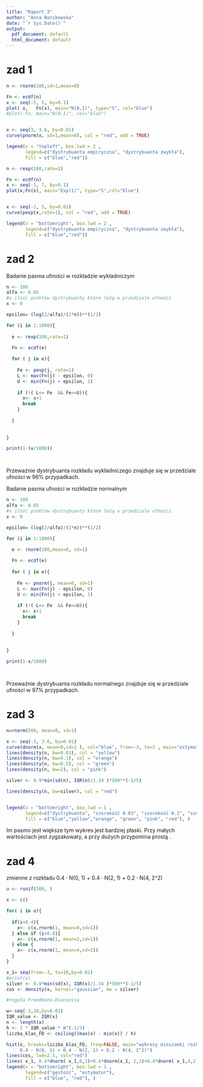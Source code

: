 ---
title: "Raport 3"
author: "Anna Bonikowska"
date: "`r Sys.Date()`"
output:
  pdf_document: default
  html_document: default
---


# zad 1



 
```{r , echo=FALSE}
n <- rnorm(100,sd=1,mean=0)

Fn <- ecdf(n)
x <- seq(-5, 5, by=0.1)
plot( x,   Fn(x), main="N(0,1)", type="S", col="blue")
#plot( Fn, main="N(0,1)", col="blue")


x <- seq(3, 3.6, by=0.01)
curve(pnorm(x, sd=1,mean=0), col = "red", add = TRUE)

legend(x = "topleft", box.lwd = 2 ,   
       legend=c("dystrybuanta empiryczna", "dystrybuanta zwykła"),  
       fill = c("blue","red")) 

```



```{r , echo=FALSE}
n <- rexp(100,rate=1)

Fn <- ecdf(n)
x <- seq(-1, 7, by=0.1)
plot(x,Fn(x), main="Exp(1)", type="S",col="blue")


x <- seq(-1, 5, by=0.01)
curve(pexp(x,rate=1), col = "red", add = TRUE)

legend(x = "bottomright", box.lwd = 2 ,   
       legend=c("dystrybuanta empiryczna", "dystrybuanta zwykła"),  
       fill = c("blue","red")) 

```

# zad 2

Badanie pasma ufności w rozkładzie wykładniczym

```{r , echo=TRUE}


n <- 100
alfa <- 0.05
#x ilość punktów dystrybuanty które leżą w przedziale ufności
x <- 0

epsilon= (log(2/alfa)/(2*n))**(1/2)

for (i in 1:1000){
  
  e <- rexp(100,rate=1)

  Fn <- ecdf(e)
  
  for ( j in e){
    
    Fe <- pexp(j, rate=1)
    L <- max(Fn(j) - epsilon, 0)
    U <- min(Fn(j) + epsilon, 1)
    
    if (!( L<= Fe  && Fe<=U)){
      x<- x+1
      break
    }
    
  }
  
  
}

print(1-(x/1000))




```
Przeważnie dystrybuanta rozkładu wykładniczego znajduje się w przedziale ufności w 96% przypadkach.



Badanie pasma ufności w rozkładzie normalnym

```{r , echo=TRUE}


n <- 100
alfa <- 0.05
#x ilość punktów dystrybuanty które leżą w przedziale ufności
x <- 0

epsilon= (log(2/alfa)/(2*n))**(1/2)

for (i in 1:1000){
  
  e <- rnorm(100,mean=0, sd=1)

  Fn <- ecdf(e)
  
  for ( j in e){
    
    Fe <- pnorm(j, mean=0, sd=1)
    L <- max(Fn(j) - epsilon, 0)
    U <- min(Fn(j) + epsilon, 1)
    
    if (!( L<= Fe  && Fe<=U)){
      x<- x+1
      break
    }
    
  }
  
  
}

print(1-x/1000)




```


Przeważnie dystrybuanta rozkładu normalnego znajduje się w przedziale ufności w 97% przypadkach.

# zad 3

```{r , echo=FALSE}
n=rnorm(500, mean=0, sd=1)

x <- seq(-3, 3.6, by=0.01)
curve(dnorm(x, mean=0,sd=1 ), col="blue", from=-3, to=3 , main="estymatory jądrowe", ylab="prawdobieństwo")
lines(density(n, bw=0.03), col = "yellow")
lines(density(n, bw=0.1), col = "orange")
lines(density(n, bw=0.5), col = "green")
lines(density(n, bw=2), col = "pink")

silver <- 0.9*min(sd(n), IQR(n)/1.34 )*500**(-1/5)

lines(density(n, bw=silver), col = "red")


legend(x = "bottomright", box.lwd = 1 ,   
       legend=c("dystrybuanta", "szerokość 0.03", "szerokość 0.1", "szerokość 0.5", "szerokość 2", "szerokość według Silvermana"),  
       fill = c("blue","yellow","orange", "green", "pink", "red"), )

```
Im pasmo jest większe tym wykres jest bardziej płaski. Przy małych wartościach jest zygzakowaty, a przy dużych przypomina prostą .



# zad 4

zmienne z rozkładu 0.4 · N(0, 1) + 0.4 · N(2, 1) + 0.2 · N(4, 2^2)


```{r , echo=TRUE}
u <- runif(500, )

x <- c()

for( i in u){
  
  if(i<0.4){
    x<- c(x,rnorm(1, mean=0,sd=1))
  } else if (i<0.8){
    x<- c(x,rnorm(1, mean=2,sd=1))
  } else {
    x<- c(x,rnorm(1, mean=4,sd=2))
  }
}

x_1= seq(from=-3, to=10,by=0.01)
#print(x)
silver <- 0.9*min(sd(x), IQR(x)/1.34 )*500**(-1/5)
cos <- density(x, kernel="gaussian", bw = silver)

#reguła Freedmana-Diaconisa

w<-seq(-3,10,by=0.01)
IQR_value <- IQR(x)
n <- length(x)
h <- 2 * IQR_value * n^(-1/3)
liczba_klas_FD <- ceiling((max(x) - min(x)) / h)

hist(x, breaks=liczba_klas_FD, freq=FALSE, main="wykresy mieszanki rozkladów normalnych 
     0.4 · N(0, 1) + 0.4 · N(2, 1) + 0.2 · N(4, 2^2)")
lines(cos, lwd=2.5, col="red")
lines( x_1, 0.4*dnorm( x_1,0,1)+0.4*dnorm(x_1, 2,1)+0.4*dnorm( x_1,4,2), lwd=2.5, col="blue" )
legend(x = "bottomright", box.lwd = 1 ,   
       legend=c("gęstość", "estymator"),  
       fill = c("blue", "red"), )

```


